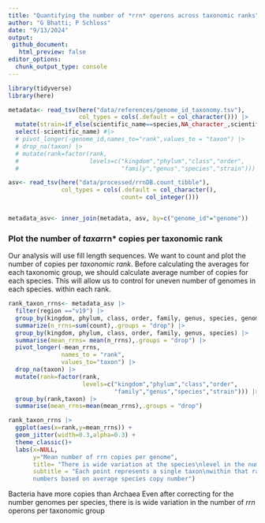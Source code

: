 ```yaml
---
title: "Quantifying the number of *rrn* operons across taxonomic ranks"
author: "G Bhatti; P Schloss"
date: "9/13/2024"
output:
 github_document:
   html_preview: false
editor_options: 
  chunk_output_type: console
---
```


```r
library(tidyverse)
library(here)

metadata<- read_tsv(here("data/references/genome_id_taxonomy.tsv"),
                    col_types = cols(.default = col_character())) |> 
  mutate(strain=if_else(scientific_name==species,NA_character_,scientific_name)) |> 
  select(-scientific_name) #|> 
  # pivot_longer(-genome_id,names_to="rank",values_to = "taxon") |> 
  # drop_na(taxon) |> 
  # mutate(rank=factor(rank,
  #                    levels=c("kingdom","phylum","class","order",
  #                             "family","genus","species","strain")))

asv<- read_tsv(here("data/processed/rrnDB.count_tibble"),
               col_types = cols(.default = col_character(),
                                count= col_integer()))


metadata_asv<- inner_join(metadata, asv, by=c("genome_id"="genome"))
```

### Plot the number of *taxa*rrn* copies per taxonomic rank

Our analysis will use fill length sequences. We want to count and plot the number
of copies per *taxonomic rank*. Before calculating the averages for each taxonomic 
group, we should calculate average number of copies for each species. This will 
allow us to control for uneven number of genomes in each species.
within each rank.

```r
rank_taxon_rrns<- metadata_asv |> 
  filter(region =="v19") |> 
  group_by(kingdom, phylum, class, order, family, genus, species, genome_id) |> 
  summarize(n_rrns=sum(count),.groups = "drop") |> 
  group_by(kingdom, phylum, class, order, family, genus, species) |> 
  summarise(mean_rrns= mean(n_rrns),.groups = "drop") |> 
  pivot_longer(-mean_rrns,
               names_to = "rank",
               values_to="taxon") |> 
  drop_na(taxon) |> 
  mutate(rank=factor(rank,
                     levels=c("kingdom","phylum","class","order",
                              "family","genus","species","strain"))) |> 
  group_by(rank,taxon) |> 
  summarise(mean_rrns=mean(mean_rrns),.groups = "drop")

rank_taxon_rrns |> 
  ggplot(aes(x=rank,y=mean_rrns)) + 
  geom_jitter(width=0.3,alpha=0.3) +
  theme_classic()+
  labs(x=NULL,
       y="Mean number of rrn copies per genome",
       title= "There is wide variation at the species\nlevel in the number of rrn copies",
       subtitle = "Each point represents a single taxon\nwithin that rank,
       numbers based on average species copy number")
```
Bacteria have more copies than Archaea
Even after correcting for the number genomes per species, there is is wide variation
in the number of *rrn* operons per taxonomic group